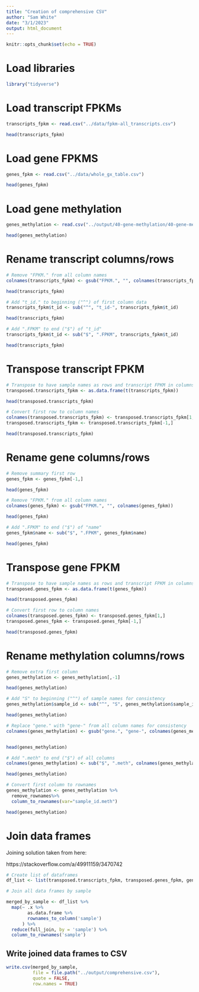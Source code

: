 ```yaml
---
title: "Creation of comprehensive CSV"
author: "Sam White"
date: "3/1/2023"
output: html_document
---
```


```r
knitr::opts_chunk$set(echo = TRUE)
```

# Load libraries
```r
library("tidyverse")
```

# Load transcript FPKMs
```r
transcripts_fpkm <- read.csv("../data/fpkm-all_transcripts.csv")

head(transcripts_fpkm)
```
# Load gene FPKMS
```r
genes_fpkm <- read.csv("../data/whole_gx_table.csv")

head(genes_fpkm)
```

# Load gene methylation
```r
genes_methylation <- read.csv("../output/40-gene-methylation/40-gene-methylation.csv")

head(genes_methylation)
```

# Rename transcript columns/rows
```r
# Remove "FPKM." from all column names
colnames(transcripts_fpkm) <- gsub("FPKM.", "", colnames(transcripts_fpkm))

head(transcripts_fpkm)

# Add "t_id." to beginning ("^") of first column data
transcripts_fpkm$t_id <- sub("^", "t_id-", transcripts_fpkm$t_id)

head(transcripts_fpkm)

# Add ".FPKM" to end ("$") of "t_id"
transcripts_fpkm$t_id <- sub("$", ".FPKM", transcripts_fpkm$t_id)

head(transcripts_fpkm)
```

# Transpose transcript FPKM
```r
# Transpose to have sample names as rows and transcript FPKM in columns
transposed.transcripts_fpkm <- as.data.frame(t(transcripts_fpkm))

head(transposed.transcripts_fpkm)

# Convert first row to column names
colnames(transposed.transcripts_fpkm) <- transposed.transcripts_fpkm[1,]
transposed.transcripts_fpkm <- transposed.transcripts_fpkm[-1,]

head(transposed.transcripts_fpkm)
```


# Rename gene columns/rows
```r
# Remove summary first row
genes_fpkm <- genes_fpkm[-1,]

head(genes_fpkm)

# Remove "FPKM." from all column names
colnames(genes_fpkm) <- gsub("FPKM.", "", colnames(genes_fpkm))

head(genes_fpkm)

# Add ".FPKM" to end ("$") of "name"
genes_fpkm$name <- sub("$", ".FPKM", genes_fpkm$name)

head(genes_fpkm)
```

# Transpose gene FPKM
```r
# Transpose to have sample names as rows and transcript FPKM in columns
transposed.genes_fpkm <- as.data.frame(t(genes_fpkm))

head(transposed.genes_fpkm)

# Convert first row to column names
colnames(transposed.genes_fpkm) <- transposed.genes_fpkm[1,]
transposed.genes_fpkm <- transposed.genes_fpkm[-1,]

head(transposed.genes_fpkm)
```

# Rename methylation columns/rows
```r
# Remove extra first column
genes_methylation <- genes_methylation[,-1]

head(genes_methylation)

# Add "S" to beginning ("^") of sample names for consistency
genes_methylation$sample_id <- sub("^", "S", genes_methylation$sample_id)

head(genes_methylation)

# Replace "gene." with "gene-" from all column names for consistency
colnames(genes_methylation) <- gsub("gene.", "gene-", colnames(genes_methylation))


head(genes_methylation)

# Add ".meth" to end ("$") of all columns
colnames(genes_methylation) <- sub("$", ".meth", colnames(genes_methylation))

head(genes_methylation)

# Convert first column to rownames
genes_methylation <- genes_methylation %>%
  remove_rownames%>%
  column_to_rownames(var="sample_id.meth")

head(genes_methylation)
```
# Join data frames

Joining solution taken from here:

https://stackoverflow.com/a/49911159/3470742
```r
# Create list of dataframes
df_list <- list(transposed.transcripts_fpkm, transposed.genes_fpkm, genes_methylation)

# Join all data frames by sample

merged_by_sample <- df_list %>%
  map(~ .x %>% 
        as.data.frame %>% 
        rownames_to_column('sample')
      ) %>% 
  reduce(full_join, by = 'sample') %>% 
  column_to_rownames('sample')
```

## Write joined data frames to CSV
```r
write.csv(merged_by_sample,
          file = file.path("../output/comprehensive.csv"),
          quote = FALSE,
          row.names = TRUE)
```
